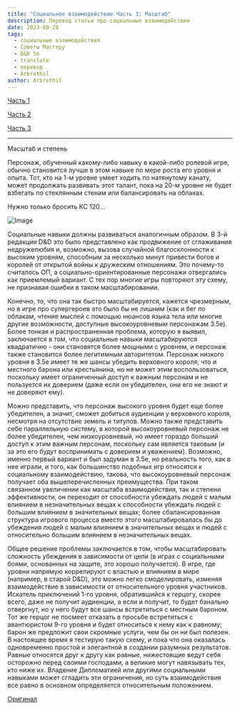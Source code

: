 ```yaml
---
title: "Социальное взаимодействие Часть 3: Масштаб"
description: Перевод статьи про социальные взаимодействия
date: 2023-09-28
tags:
  - социальные взаимодействия
  - Советы Мастеру
  - D&D 5e
  - translate
  - перевод
  - Arbrethil
author: Arbrethil
---
```


[Часть 1](https://cyborgsandmages.com/posts/translations/arbrethil-social-interactions-1)

[Часть 2](https://cyborgsandmages.com/posts/translations/arbrethil-social-interactions-2)

[Часть 3](https://cyborgsandmages.com/posts/translations/arbrethil-social-interactions-3)

---

Масштаб и степень

Персонаж, обученный какому-либо навыку в какой-либо ролевой игре, обычно становится лучше в этом навыке по мере роста его уровня и опыта. Тот, кто на 1-м уровне умеет ходить по натянутому канату, может продолжать развивать этот талант, пока на 20-м уровне не будет взбегать по стеклянным стенам или балансировать на облаках.

Нужно только бросить КС 120...


![Image](https://cyborgsandmages.com/images/arberthil-social-interactions-3.jpg) 

Социальные навыки должны развиваться аналогичным образом. В 3-й редакции D&D это было представлено как продвижение от сглаживания недружелюбия и, возможно, вызова случайной благосклонности к высоким уровням, способным за несколько минут привести богов и королей от открытой войны к дружеским отношениям. Это почему-то считалось ОП, а социально-ориентированные персонажи отвергались как приемлемый вариант. С тех пор многие игры повторяют эту схему, не признавая ошибки в таком масштабировании.

Конечно, то, что она так быстро масштабируется, кажется чрезмерным, но в игре про супергероев это было бы не лишним (как и бег по облакам, чтение мыслей с помощью нюансов языка тела или многие другие возможности, доступные высокоуровневым персонажам 3.5e). Более тонкая и распространенная проблема, которую я выявил, заключается в том, что социальные навыки масштабируются квадратично - они становятся более мощными с уровнем, и персонаж также становится более легитимным авторитетом. Персонаж низкого уровня в 3.5e имеет те же шансы убедить верховного короля, что и местного барона или крестьянина, но не может этим воспользоваться, поскольку имеет ограниченный доступ к важным персонам и не пользуется их доверием (даже если он убедителен, они его не знают и не доверяют ему).

Можно представить, что персонаж высокого уровня будет еще более убедителен, а значит, сможет добиться аудиенции у верховного короля, несмотря на отсутствие земель и титулов. Можно также представить себе параллельную систему, в которой высокоуровневый персонаж не более убедителен, чем низкоуровневый, но имеет гораздо больший доступ к этим важным персонам, поскольку сам является таковым (и за это его будут воспринимать с доверием и уважением). Возможно, именно первый вариант и был задуман в 3.5e, но реальность того, как в нее играли, и того, как большинство подобных игр относятся к социальному взаимодействию, такова, что высокоуровневый персонаж получает оба вышеперечисленных преимущества. При таком связанном увеличении как масштаба взаимодействия, так и степени эффективности, он переходит от способности убеждать людей с малым влиянием в незначительных вещах к способности убеждать людей с большим влиянием в значительных вещах; более сбалансированная структура игрового процесса вместо этого масштабировалась бы до убеждения людей с малым влиянием в значительных вещах и людей с относительно большим влиянием в незначительных вещах.

Общее решение проблемы заключается в том, чтобы масштабировать сложность убеждения в зависимости от цели (в играх с социальными боями, основанных на защите, это хорошо получается). В игре, где уровни напрямую коррелируют с властью и влиянием в мире (например, в старой D&D), это можно легко смоделировать, изменяя взаимодействие в зависимости от относительного уровня участников. Искатель приключений 1-го уровня, обратившийся к герцогу, скорее всего, даже не получит аудиенции, а если и получит, то будет банально отвергнут, но у него будут все шансы встретиться с местным бароном. Тот же герцог не посмеет отказать в просьбе встретиться с авантюристом 9-го уровня и будет относиться к нему как к равному; барон же предложит свои скромные услуги, чем бы он ни был полезен. В настоящее время я тестирую такую схему, и пока что она оказалась одновременно простой и элегантной в создании разумных результатов. Равные относятся друг к другу как равные, нижестоящие ведут себя осторожно перед своими господами, а великие могут навязывать тех, кто ниже их. Владение Дипломатией или другими социальными навыками может сгладить эти ограничения, но суть взаимодействия все равно в основном определяется относительным положением.

[Оригинал](https://arbrethil.substack.com/p/social-interaction-part-3-scaling)